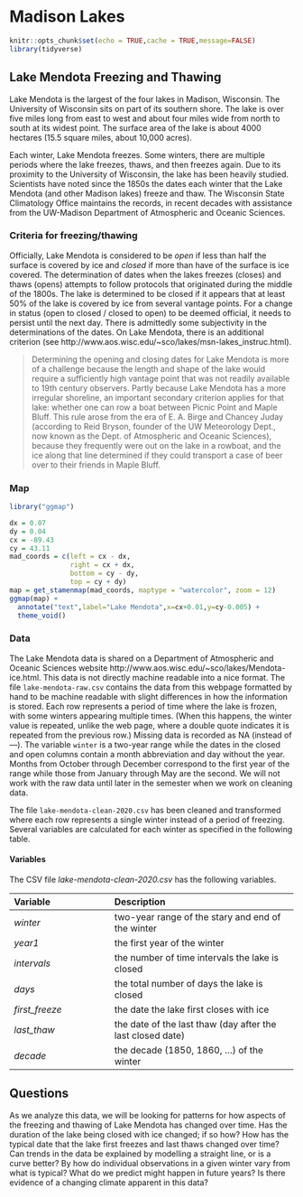# Madison Lakes

```r
knitr::opts_chunk$set(echo = TRUE,cache = TRUE,message=FALSE)
library(tidyverse)
```

## Lake Mendota Freezing and Thawing

Lake Mendota is the largest of the four lakes in Madison, Wisconsin.
The University of Wisconsin sits on part of its southern shore.
The lake is over five miles long from east to west and about four miles wide from north to south at its widest point.
The surface area of the lake is about 4000 hectares (15.5 square miles, about 10,000 acres).

Each winter,
Lake Mendota freezes.
Some winters,
there are multiple periods where the lake freezes,
thaws,
and then freezes again.
Due to its proximity to the University of Wisconsin,
the lake has been heavily studied.
Scientists have noted since the 1850s the dates each winter that the Lake Mendota (and other Madison lakes) freeze and thaw.
The Wisconsin State Climatology Office maintains the records,
in recent decades with assistance from the UW-Madison Department of Atmospheric and Oceanic Sciences.

### Criteria for freezing/thawing

Officially,
Lake Mendota is considered to be *open* if less than half the surface is covered by ice and *closed* if more than have of the surface is ice covered.
The determination of dates when the lakes freezes (closes) and thaws (opens) attempts to follow protocols that originated during the middle of the 1800s.
The lake is determined to be closed if it appears that at least 50% of the lake is covered by ice from several vantage points.
For a change in status (open to closed / closed to open) to be deemed official,
it needs to persist until the next day.
There is admittedly some subjectivity in the determinations of the dates.
On Lake Mendota,
there is an additional criterion (see http://www.aos.wisc.edu/~sco/lakes/msn-lakes_instruc.html).

> Determining the opening and closing dates for Lake Mendota is more of a challenge because the length and shape of the lake would require a sufficiently high vantage point that was not readily available to 19th century observers.  Partly because Lake Mendota has a more irregular shoreline, an important secondary criterion applies for that lake: whether one can row a boat between Picnic Point and Maple Bluff.  This rule arose from the era of E. A. Birge and Chancey Juday (according to Reid Bryson, founder of the UW Meteorology Dept., now known as the Dept. of Atmospheric and Oceanic Sciences), because they frequently were out on the lake in a rowboat, and the ice along that line determined if they could transport a case of beer over to their friends in Maple Bluff.

### Map

```r
library("ggmap")

dx = 0.07
dy = 0.04
cx = -89.43
cy = 43.11
mad_coords = c(left = cx - dx,
               right = cx + dx,
               bottom = cy - dy,
               top = cy + dy)
map = get_stamenmap(mad_coords, maptype = "watercolor", zoom = 12)
ggmap(map) +
  annotate("text",label="Lake Mendota",x=cx+0.01,y=cy-0.005) +
  theme_void()
```

### Data

The Lake Mendota data is shared on a Department of Atmospheric and Oceanic Sciences website http://www.aos.wisc.edu/~sco/lakes/Mendota-ice.html.
This data is not directly machine readable into a nice format.
The file `lake-mendota-raw.csv` contains the data
from this webpage
formatted by hand to be machine readable
with slight differences in how the information is stored.
Each row represents a period of time where the lake is frozen,
with some winters appearing multiple times.
(When this happens, the winter value is repeated, unlike the web page, where a double quote indicates it is repeated from the previous row.)
Missing data is recorded as NA (instead of ---).
The variable `winter` is a two-year range
while the dates in the closed and open columns contain a month abbreviation and day without the year.
Months from October through December correspond to the first year of the range while those from January through May are the second.
We will not work with the raw data until later in the semester
when we work on cleaning data.

The file `lake-mendota-clean-2020.csv` has been cleaned and transformed where each row represents a single winter instead of a period of freezing.
Several variables are calculated for each winter as specified in the following table.

#### Variables

The CSV file *lake-mendota-clean-2020.csv* has the following variables.

| **Variable** | Description |
| :----- | :---------- |
| *winter* | two-year range of the stary and end of the winter |
| *year1* | the first year of the winter |
| *intervals* | the number of time intervals the lake is closed |
| *days* | the total number of days the lake is closed |
| *first_freeze* | the date the lake first closes with ice |
| *last_thaw* | the date of the last thaw (day after the last closed date) |
| *decade* | the decade (1850, 1860, ...) of the winter |

## Questions

As we analyze this data,
we will be looking for patterns for how aspects of the freezing and thawing of Lake Mendota has changed over time.
Has the duration of the lake being closed with ice changed; if so how?
How has the typical date that the lake first freezes and last thaws changed over time?
Can trends in the data be explained by modelling a straight line, or is a curve better?
By how do individual observations in a given winter vary from what is typical?
What do we predict might happen in future years?
Is there evidence of a changing climate apparent in this data?

